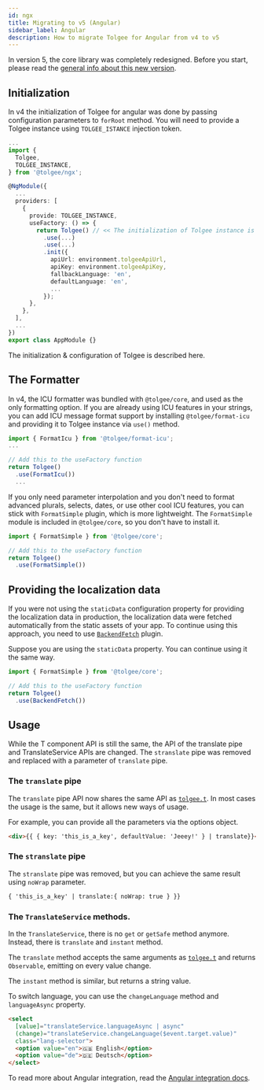 ```yaml
---
id: ngx
title: Migrating to v5 (Angular)
sidebar_label: Angular
description: How to migrate Tolgee for Angular from v4 to v5
---
```


In version 5, the core library was completely redesigned. Before you start, please read the [general info about
this new version](./core.mdx).

## Initialization
In v4 the initialization of Tolgee for angular was done by passing configuration parameters to `forRoot` method. You
will need to provide a Tolgee instance using `TOLGEE_ISTANCE` injection token.

```typescript title="app.module.ts"
...
import {
  Tolgee,
  TOLGEE_INSTANCE,
} from '@tolgee/ngx';

@NgModule({
  ...
  providers: [
    {
      provide: TOLGEE_INSTANCE,
      useFactory: () => {
        return Tolgee() // << The initialization of Tolgee instance is here
          .use(...)
          .use(...)
          .init({
            apiUrl: environment.tolgeeApiUrl,
            apiKey: environment.tolgeeApiKey,
            fallbackLanguage: 'en',
            defaultLanguage: 'en',
            ...
          });
      },
    },
  ],
  ...
})
export class AppModule {}
```

The initialization & configuration of Tolgee is described here.

## The Formatter
In v4, the ICU formatter was bundled with `@tolgee/core`, and used as the only formatting option. If you are already using ICU
features in your strings, you can add ICU message format support by installing `@tolgee/format-icu` and providing it to
Tolgee instance via `use()` method.

```typescript title="app.module.ts"
import { FormatIcu } from '@tolgee/format-icu';
...

// Add this to the useFactory function
return Tolgee()
  .use(FormatIcu())
  ...
```

If you only need parameter interpolation and you don't need to format advanced plurals, selects, dates, or use other cool
ICU features, you can stick with `FormatSimple` plugin, which is more lightweight. The `FormatSimple` module is included
in `@tolgee/core`, so you don't have to install it.

```typescript title="app.module.ts"
import { FormatSimple } from '@tolgee/core';

// Add this to the useFactory function
return Tolgee()
  .use(FormatSimple())
```

## Providing the localization data
If you were not using the `staticData` configuration property for providing the localization data in production, the
localization data were fetched automatically from the static assets of your app. To continue using this approach, you
need to use [`BackendFetch`](../api/web_package/plugins#backendfetch) plugin.

Suppose you are using the `staticData` property. You can continue using it the same way.

```typescript title="app.module.ts"
import { FormatSimple } from '@tolgee/core';

// Add this to the useFactory function
return Tolgee()
  .use(BackendFetch())
```

## Usage
While the T component API is still the same, the API of the translate pipe and TranslateService APIs are changed.
The `stranslate` pipe was removed and replaced with a parameter of `translate` pipe.

### The `translate` pipe

The `translate` pipe API now shares the same API as [`tolgee.t`](../api/core_package/tolgee#t). In most cases the
usage is the same, but it allows new ways of usage.

For example, you can provide all the parameters via the options object.
```html
<div>{{ { key: 'this_is_a_key', defaultValue: 'Jeeey!' } | translate}}</div>
```

### The `stranslate` pipe
The `stranslate` pipe was removed, but you can achieve the same result using `noWrap` parameter.

```html
{ 'this_is_a_key' | translate:{ noWrap: true } }}
```

### The `TranslateService` methods.

In the `TranslateService`, there is no `get` or `getSafe` method anymore. Instead, there is `translate` and `instant` method.

The `translate` method accepts the same arguments as [`tolgee.t`](../api/core_package/tolgee#t) and returns
`Observable`, emitting on every value change.

The `instant` method is similar, but returns a string value.

To switch language, you can use the `changeLanguage` method and `languageAsync` property.

```html
<select
  [value]="translateService.languageAsync | async"
  (change)="translateService.changeLanguage($event.target.value)"
  class="lang-selector">
  <option value="en">🇬🇧 English</option>
  <option value="de">🇩🇪 Deutsch</option>
</select>
```

To read more about Angular integration, read the [Angular integration docs](../integrations/angular/installation.mdx).
